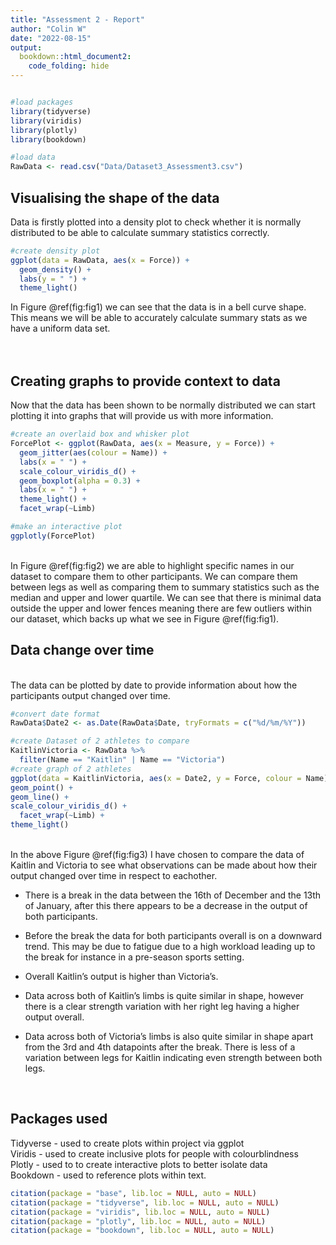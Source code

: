 ```yaml
---
title: "Assessment 2 - Report"
author: "Colin W"
date: "2022-08-15"
output: 
  bookdown::html_document2:
    code_folding: hide
---
```


```r
```



```r
#load packages
library(tidyverse)
library(viridis)
library(plotly)
library(bookdown)

#load data
RawData <- read.csv("Data/Dataset3_Assessment3.csv")
```


## Visualising the shape of the data
Data is firstly plotted into a density plot to check whether it is normally distributed to be able to calculate summary statistics correctly.  

```r
#create density plot
ggplot(data = RawData, aes(x = Force)) +
  geom_density() +
  labs(y = " ") +
  theme_light()
```
In Figure \@ref(fig:fig1) we can see that the data is in a bell curve shape. This means we will be able to accurately calculate summary stats as we have a uniform data set.  
&nbsp;  
&nbsp;  

## Creating graphs to provide context to data

Now that the data has been shown to be normally distributed we can start plotting it into graphs that will provide us with more information.
```r
#create an overlaid box and whisker plot
ForcePlot <- ggplot(RawData, aes(x = Measure, y = Force)) +
  geom_jitter(aes(colour = Name)) +
  labs(x = " ") +
  scale_colour_viridis_d() +
  geom_boxplot(alpha = 0.3) +
  labs(x = " ") +
  theme_light() +
  facet_wrap(~Limb)

#make an interactive plot
ggplotly(ForcePlot)
```
&nbsp;  
In Figure \@ref(fig:fig2) we are able to highlight specific names in our dataset to compare them to other participants. We can compare them between legs as well as comparing them to summary statistics such as the median and upper and lower quartile. We can see that there is minimal data outside the upper and lower fences meaning there are few outliers within our dataset, which backs up what we see in Figure \@ref(fig:fig1).
&nbsp;  

## Data change over time

&nbsp;  
The data can be plotted by date to provide information about how the participants output changed over time.
```r
#convert date format
RawData$Date2 <- as.Date(RawData$Date, tryFormats = c("%d/%m/%Y"))

#create Dataset of 2 athletes to compare
KaitlinVictoria <- RawData %>% 
  filter(Name == "Kaitlin" | Name == "Victoria")
#create graph of 2 athletes
ggplot(data = KaitlinVictoria, aes(x = Date2, y = Force, colour = Name)) +
geom_point() +
geom_line() +
scale_colour_viridis_d() +
  facet_wrap(~Limb) +
theme_light() 
```
&nbsp;  
In the above Figure \@ref(fig:fig3) I have chosen to compare the data of Kaitlin and Victoria to see what observations can be made about how their output changed over time in respect to eachother.

* There is a break in the data between the 16th of December and the 13th of January, after this there appears to be a decrease in the output of both participants.

* Before the break the data for both participants overall is on a downward trend. This may be due to fatigue due to a high workload leading up to the break for instance in a pre-season sports setting.

* Overall Kaitlin's output is higher than Victoria's.

* Data across both of Kaitlin's limbs is quite similar in shape, however there is a clear strength variation with her right leg having a higher output overall. 

* Data across both of Victoria's limbs is also quite similar in shape apart from the 3rd and 4th datapoints after the break. There is less of a variation between legs for Kaitlin indicating even strength between both legs.

&nbsp; 

## Packages used 
Tidyverse - used to create plots within project via ggplot  
Viridis - used to create inclusive plots for people with colourblindness  
Plotly - used to to create interactive plots to better isolate data  
Bookdown - used to reference plots within text.
```r
citation(package = "base", lib.loc = NULL, auto = NULL)
citation(package = "tidyverse", lib.loc = NULL, auto = NULL)
citation(package = "viridis", lib.loc = NULL, auto = NULL)
citation(package = "plotly", lib.loc = NULL, auto = NULL)
citation(package = "bookdown", lib.loc = NULL, auto = NULL)
```


